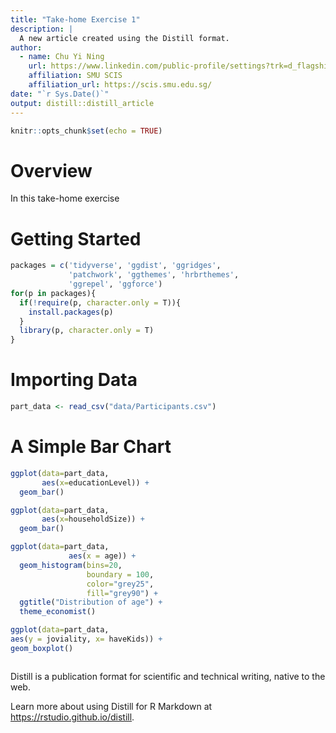 ```yaml
---
title: "Take-home Exercise 1"
description: |
  A new article created using the Distill format.
author:
  - name: Chu Yi Ning 
    url: https://www.linkedin.com/public-profile/settings?trk=d_flagship3_profile_self_view_public_profile
    affiliation: SMU SCIS
    affiliation_url: https://scis.smu.edu.sg/
date: "`r Sys.Date()`"
output: distill::distill_article
---
```


```r
knitr::opts_chunk$set(echo = TRUE)
```

# Overview

In this take-home exercise

# Getting Started


```r
packages = c('tidyverse', 'ggdist', 'ggridges',
             'patchwork', 'ggthemes', 'hrbrthemes',
             'ggrepel', 'ggforce')
for(p in packages){
  if(!require(p, character.only = T)){
    install.packages(p)
  }
  library(p, character.only = T)
}
```
# Importing Data

```r
part_data <- read_csv("data/Participants.csv")
```

# A Simple Bar Chart

```r
ggplot(data=part_data, 
       aes(x=educationLevel)) +
  geom_bar()
```

```r
ggplot(data=part_data, 
       aes(x=householdSize)) +
  geom_bar()
```
```r
ggplot(data=part_data, 
             aes(x = age)) +
  geom_histogram(bins=20, 
                 boundary = 100,
                 color="grey25", 
                 fill="grey90") +
  ggtitle("Distribution of age") +
  theme_economist()
```

```r
ggplot(data=part_data,
aes(y = joviality, x= haveKids)) +
geom_boxplot()
```

```r


```



Distill is a publication format for scientific and technical writing, native to the web. 

Learn more about using Distill for R Markdown at <https://rstudio.github.io/distill>.





